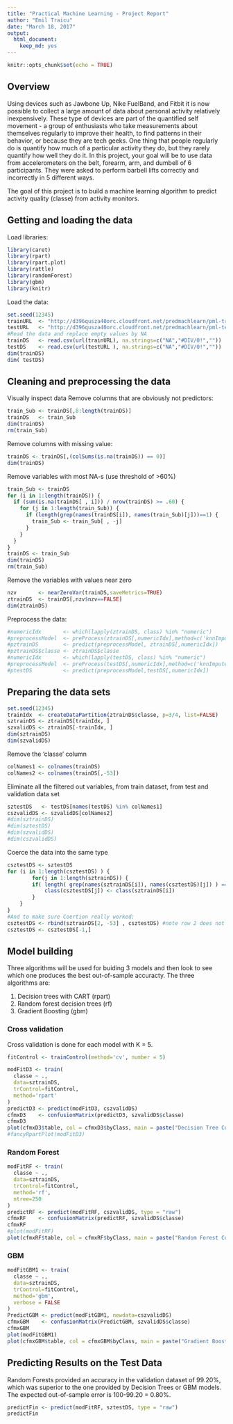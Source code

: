 ```yaml
---
title: "Practical Machine Learning - Project Report"
author: "Emil Traicu"
date: "March 18, 2017"
output:
  html_document:
    keep_md: yes
---
```


```r
knitr::opts_chunk$set(echo = TRUE)
```

## Overview

Using devices such as Jawbone Up, Nike FuelBand, and Fitbit it is now possible to collect a large amount of data about personal activity relatively inexpensively. These type of devices are part of the quantified self movement - a group of enthusiasts who take measurements about themselves regularly to improve their health, to find patterns in their behavior, or because they are tech geeks. One thing that people regularly do is quantify how much of a particular activity they do, but they rarely quantify how well they do it. In this project, your goal will be to use data from accelerometers on the belt, forearm, arm, and dumbell of 6 participants. They were asked to perform barbell lifts correctly and incorrectly in 5 different ways.

The goal of this project is to build a machine learning algorithm to predict activity quality (classe) from activity monitors.


## Getting and loading the data

Load libraries:

```r
library(caret)
library(rpart)
library(rpart.plot)
library(rattle)
library(randomForest)
library(gbm)
library(knitr)
```
Load the data:

```r
set.seed(12345)
trainURL  <- "http://d396qusza40orc.cloudfront.net/predmachlearn/pml-training.csv"
testURL   <- "http://d396qusza40orc.cloudfront.net/predmachlearn/pml-testing.csv"
#Read the data and replace empty values by NA
trainDS   <- read.csv(url(trainURL), na.strings=c("NA","#DIV/0!",""))
testDS    <- read.csv(url(testURL ), na.strings=c("NA","#DIV/0!",""))
dim(trainDS)
dim( testDS)
```

## Cleaning and preprocessing the data

Visually inspect data
Remove columns that are obviously not predictors:

```r
train_Sub <- trainDS[,8:length(trainDS)]
trainDS   <- train_Sub
dim(trainDS)
rm(train_Sub)
```

Remove columns with missing value:

```r
trainDS <- trainDS[,(colSums(is.na(trainDS)) == 0)]
dim(trainDS)
```

Remove variables with most NA-s (use threshold of >60%)

```r
train_Sub <- trainDS
for (i in 1:length(trainDS)) {
  if (sum(is.na(trainDS[ , i])) / nrow(trainDS) >= .60) {
    for (j in 1:length(train_Sub)) {
      if (length(grep(names(trainDS[i]), names(train_Sub)[j]))==1) {
        train_Sub <- train_Sub[ , -j]
      }
    }
  }
}
trainDS <- train_Sub 
dim(trainDS)
rm(train_Sub)
```
Remove the variables with values near zero

```r
nzv       <- nearZeroVar(trainDS,saveMetrics=TRUE)
ztrainDS  <- trainDS[,nzv$nzv==FALSE]
dim(ztrainDS)
```
Preprocess the data:

```r
#numericIdx       <- which(lapply(ztrainDS, class) %in% "numeric")
#preprocessModel  <- preProcess(ztrainDS[,numericIdx],method=c('knnImpute', 'center', 'scale'))
#pztrainDS        <- predict(preprocessModel, ztrainDS[,numericIdx])
#pztrainDS$classe <- ztrainDS$classe
#numericIdx       <- which(lapply(testDS, class) %in% "numeric")
#preprocessModel  <- preProcess(testDS[,numericIdx],method=c('knnImpute', 'center', 'scale'))
#ptestDS          <- predict(preprocessModel,testDS[,numericIdx])
```
## Preparing the data sets

```r
set.seed(12345)
trainIdx  <- createDataPartition(ztrainDS$classe, p=3/4, list=FALSE)
sztrainDS <- ztrainDS[trainIdx, ]
szvalidDS <- ztrainDS[-trainIdx, ]
dim(sztrainDS)  
dim(szvalidDS)
```
Remove the 'classe' column

```r
colNames1 <- colnames(trainDS)
colNames2 <- colnames(trainDS[,-53])
```

Eliminate all the filtered out variables, from train dataset, from test and validation data set

```r
sztestDS   <- testDS[names(testDS) %in% colNames1]         
cszvalidDS <- szvalidDS[colNames2] 
#dim(sztrainDS)
#dim(sztestDS)
#dim(szvalidDS)
#dim(cszvalidDS)
```

Coerce the data into the same type

```r
csztestDS <- sztestDS
for (i in 1:length(csztestDS) ) {
        for(j in 1:length(sztrainDS)) {
        if( length( grep(names(sztrainDS[i]), names(csztestDS)[j]) ) ==1)  {
            class(csztestDS[j]) <- class(sztrainDS[i])
        }      
    }      
}
#And to make sure Coertion really worked:
csztestDS <- rbind(sztrainDS[2, -53] , csztestDS) #note row 2 does not mean anything, this will be removed right.. now:
csztestDS <- csztestDS[-1,]
```

## Model building

Three algorithms will be used for buiding 3 models and then look to see which one produces the best out-of-sample accuracty. The three algorithms are:

1. Decision trees with CART (rpart)
2. Random forest decision trees (rf)
3. Gradient Boosting (gbm)

### Cross validation

Cross validation is done for each model with K = 5.

```r
fitControl <- trainControl(method='cv', number = 5)
```

```r
modFitD3 <- train(
  classe ~ ., 
  data=sztrainDS,
  trControl=fitControl,
  method='rpart'
)
predictD3 <- predict(modFitD3, cszvalidDS)
cfmxD3    <- confusionMatrix(predictD3, szvalidDS$classe)
cfmxD3
plot(cfmxD3$table, col = cfmxD3$byClass, main = paste("Decision Tree Confusion Matrix: Accuracy =", round(cfmxD3$overall['Accuracy'], 4)))
#fancyRpartPlot(modFitD3)
```

### Random Forest
```r
modFitRF <- train(
  classe ~ ., 
  data=sztrainDS,
  trControl=fitControl,
  method='rf',
  ntree=250
)
predictRF <- predict(modFitRF, cszvalidDS, type = "raw")
cfmxRF    <- confusionMatrix(predictRF, szvalidDS$classe)
cfmxRF
#plot(modFitRF)
plot(cfmxRF$table, col = cfmxRF$byClass, main = paste("Random Forest Confusion Matrix: Accuracy =", round(cfmxRF$overall['Accuracy'], 4)))
```

### GBM
```r
modFitGBM1 <- train(
  classe ~ ., 
  data=sztrainDS,
  trControl=fitControl,
  method='gbm',
  verbose = FALSE
)
PredictGBM <- predict(modFitGBM1, newdata=cszvalidDS)
cfmxGBM    <- confusionMatrix(PredictGBM, szvalidDS$classe)
cfmxGBM
plot(modFitGBM1)
plot(cfmxGBM$table, col = cfmxGBM$byClass, main = paste("Gradient Boosted Confusion Matrix: Accuracy =", round(cfmxGBM$overall['Accuracy'], 4)))
```
## Predicting Results on the Test Data

Random Forests provided an accuracy in the validation dataset of 99.20%, which was superior to the one provided by Decision Trees or GBM models. 
The expected out-of-sample error is 100-99.20 = 0.80%.

```r
predictFin <- predict(modFitRF, sztestDS, type = "raw")
predictFin
```







